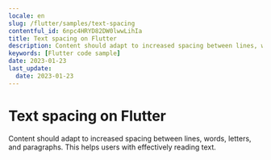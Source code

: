 ```yaml
---
locale: en
slug: /flutter/samples/text-spacing
contentful_id: 6npc4HRYD82DW0lwwLihIa
title: Text spacing on Flutter
description: Content should adapt to increased spacing between lines, words, letters, and paragraphs.
keywords: [Flutter code sample]
date: 2023-01-23
last_update:
  date: 2023-01-23
---
```


# Text spacing on Flutter

Content should adapt to increased spacing between lines, words, letters, and paragraphs. This helps users with effectively reading text.

<CodeSample id="text-spacing" locale="en" platform="flutter"/>
